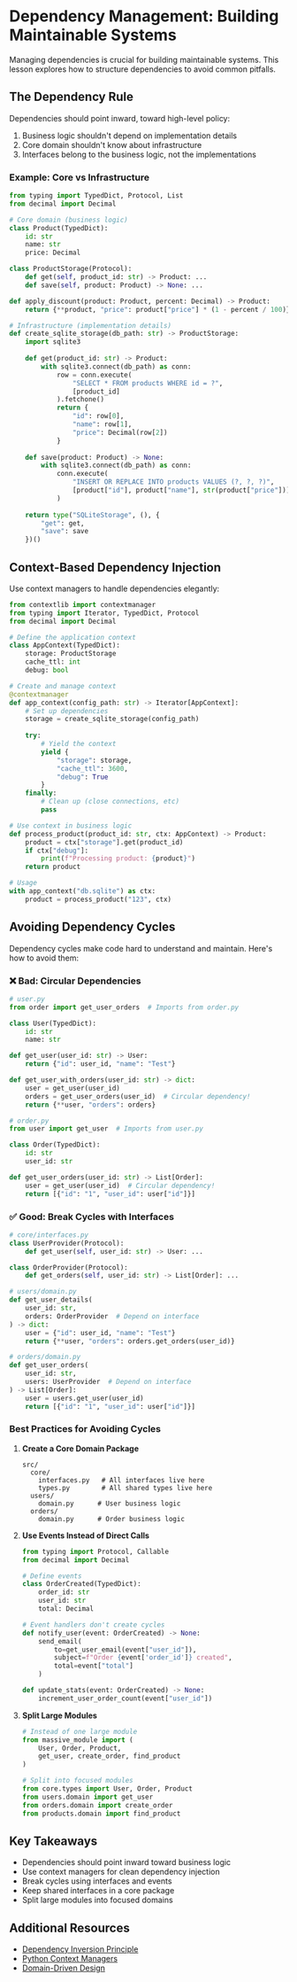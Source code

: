 # Dependency Management: Building Maintainable Systems

Managing dependencies is crucial for building maintainable systems. This lesson explores how to structure dependencies to avoid common pitfalls.

## The Dependency Rule

Dependencies should point inward, toward high-level policy:
1. Business logic shouldn't depend on implementation details
2. Core domain shouldn't know about infrastructure
3. Interfaces belong to the business logic, not the implementations

### Example: Core vs Infrastructure

```python
from typing import TypedDict, Protocol, List
from decimal import Decimal

# Core domain (business logic)
class Product(TypedDict):
    id: str
    name: str
    price: Decimal

class ProductStorage(Protocol):
    def get(self, product_id: str) -> Product: ...
    def save(self, product: Product) -> None: ...

def apply_discount(product: Product, percent: Decimal) -> Product:
    return {**product, "price": product["price"] * (1 - percent / 100)}

# Infrastructure (implementation details)
def create_sqlite_storage(db_path: str) -> ProductStorage:
    import sqlite3
    
    def get(product_id: str) -> Product:
        with sqlite3.connect(db_path) as conn:
            row = conn.execute(
                "SELECT * FROM products WHERE id = ?", 
                [product_id]
            ).fetchone()
            return {
                "id": row[0],
                "name": row[1],
                "price": Decimal(row[2])
            }
    
    def save(product: Product) -> None:
        with sqlite3.connect(db_path) as conn:
            conn.execute(
                "INSERT OR REPLACE INTO products VALUES (?, ?, ?)",
                [product["id"], product["name"], str(product["price"])]
            )
    
    return type("SQLiteStorage", (), {
        "get": get,
        "save": save
    })()
```

## Context-Based Dependency Injection

Use context managers to handle dependencies elegantly:

```python
from contextlib import contextmanager
from typing import Iterator, TypedDict, Protocol
from decimal import Decimal

# Define the application context
class AppContext(TypedDict):
    storage: ProductStorage
    cache_ttl: int
    debug: bool

# Create and manage context
@contextmanager
def app_context(config_path: str) -> Iterator[AppContext]:
    # Set up dependencies
    storage = create_sqlite_storage(config_path)
    
    try:
        # Yield the context
        yield {
            "storage": storage,
            "cache_ttl": 3600,
            "debug": True
        }
    finally:
        # Clean up (close connections, etc)
        pass

# Use context in business logic
def process_product(product_id: str, ctx: AppContext) -> Product:
    product = ctx["storage"].get(product_id)
    if ctx["debug"]:
        print(f"Processing product: {product}")
    return product

# Usage
with app_context("db.sqlite") as ctx:
    product = process_product("123", ctx)
```

## Avoiding Dependency Cycles

Dependency cycles make code hard to understand and maintain. Here's how to avoid them:

### ❌ Bad: Circular Dependencies

```python
# user.py
from order import get_user_orders  # Imports from order.py

class User(TypedDict):
    id: str
    name: str

def get_user(user_id: str) -> User:
    return {"id": user_id, "name": "Test"}

def get_user_with_orders(user_id: str) -> dict:
    user = get_user(user_id)
    orders = get_user_orders(user_id)  # Circular dependency!
    return {**user, "orders": orders}

# order.py
from user import get_user  # Imports from user.py

class Order(TypedDict):
    id: str
    user_id: str

def get_user_orders(user_id: str) -> List[Order]:
    user = get_user(user_id)  # Circular dependency!
    return [{"id": "1", "user_id": user["id"]}]
```

### ✅ Good: Break Cycles with Interfaces

```python
# core/interfaces.py
class UserProvider(Protocol):
    def get_user(self, user_id: str) -> User: ...

class OrderProvider(Protocol):
    def get_orders(self, user_id: str) -> List[Order]: ...

# users/domain.py
def get_user_details(
    user_id: str,
    orders: OrderProvider  # Depend on interface
) -> dict:
    user = {"id": user_id, "name": "Test"}
    return {**user, "orders": orders.get_orders(user_id)}

# orders/domain.py
def get_user_orders(
    user_id: str,
    users: UserProvider  # Depend on interface
) -> List[Order]:
    user = users.get_user(user_id)
    return [{"id": "1", "user_id": user["id"]}]
```

### Best Practices for Avoiding Cycles

1. **Create a Core Domain Package**
   ```
   src/
     core/
       interfaces.py   # All interfaces live here
       types.py        # All shared types live here
     users/
       domain.py      # User business logic
     orders/
       domain.py      # Order business logic
   ```

2. **Use Events Instead of Direct Calls**
   ```python
   from typing import Protocol, Callable
   from decimal import Decimal
   
   # Define events
   class OrderCreated(TypedDict):
       order_id: str
       user_id: str
       total: Decimal

   # Event handlers don't create cycles
   def notify_user(event: OrderCreated) -> None:
       send_email(
           to=get_user_email(event["user_id"]),
           subject=f"Order {event['order_id']} created",
           total=event["total"]
       )

   def update_stats(event: OrderCreated) -> None:
       increment_user_order_count(event["user_id"])
   ```

3. **Split Large Modules**
   ```python
   # Instead of one large module
   from massive_module import (
       User, Order, Product,
       get_user, create_order, find_product
   )
   
   # Split into focused modules
   from core.types import User, Order, Product
   from users.domain import get_user
   from orders.domain import create_order
   from products.domain import find_product
   ```

## Key Takeaways

- Dependencies should point inward toward business logic
- Use context managers for clean dependency injection
- Break cycles using interfaces and events
- Keep shared interfaces in a core package
- Split large modules into focused domains

## Additional Resources

- [Dependency Inversion Principle](https://en.wikipedia.org/wiki/Dependency_inversion_principle)
- [Python Context Managers](https://docs.python.org/3/library/contextlib.html)
- [Domain-Driven Design](https://www.domainlanguage.com/ddd/) 